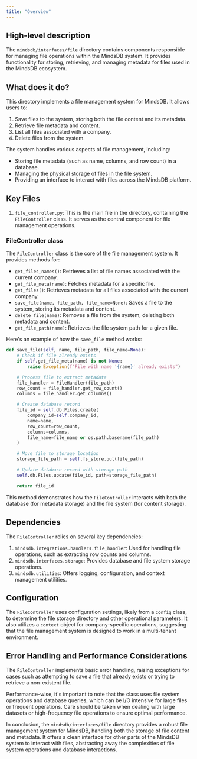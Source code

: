 ```yaml
---
title: "Overview"
---
```


## High-level description
The `mindsdb/interfaces/file` directory contains components responsible for managing file operations within the MindsDB system. It provides functionality for storing, retrieving, and managing metadata for files used in the MindsDB ecosystem.

## What does it do?
This directory implements a file management system for MindsDB. It allows users to:
1. Save files to the system, storing both the file content and its metadata.
2. Retrieve file metadata and content.
3. List all files associated with a company.
4. Delete files from the system.

The system handles various aspects of file management, including:
- Storing file metadata (such as name, columns, and row count) in a database.
- Managing the physical storage of files in the file system.
- Providing an interface to interact with files across the MindsDB platform.

## Key Files
1. `file_controller.py`: This is the main file in the directory, containing the `FileController` class. It serves as the central component for file management operations.

### FileController class
The `FileController` class is the core of the file management system. It provides methods for:

- `get_files_names()`: Retrieves a list of file names associated with the current company.
- `get_file_meta(name)`: Fetches metadata for a specific file.
- `get_files()`: Retrieves metadata for all files associated with the current company.
- `save_file(name, file_path, file_name=None)`: Saves a file to the system, storing its metadata and content.
- `delete_file(name)`: Removes a file from the system, deleting both metadata and content.
- `get_file_path(name)`: Retrieves the file system path for a given file.

Here's an example of how the `save_file` method works:

```python
def save_file(self, name, file_path, file_name=None):
    # Check if file already exists
    if self.get_file_meta(name) is not None:
        raise Exception(f"File with name '{name}' already exists")

    # Process file to extract metadata
    file_handler = FileHandler(file_path)
    row_count = file_handler.get_row_count()
    columns = file_handler.get_columns()

    # Create database record
    file_id = self.db.Files.create(
        company_id=self.company_id,
        name=name,
        row_count=row_count,
        columns=columns,
        file_name=file_name or os.path.basename(file_path)
    )

    # Move file to storage location
    storage_file_path = self.fs_store.put(file_path)

    # Update database record with storage path
    self.db.Files.update(file_id, path=storage_file_path)

    return file_id
```

This method demonstrates how the `FileController` interacts with both the database (for metadata storage) and the file system (for content storage).

## Dependencies
The `FileController` relies on several key dependencies:

1. `mindsdb.integrations.handlers.file_handler`: Used for handling file operations, such as extracting row counts and columns.
2. `mindsdb.interfaces.storage`: Provides database and file system storage operations.
3. `mindsdb.utilities`: Offers logging, configuration, and context management utilities.

## Configuration
The `FileController` uses configuration settings, likely from a `Config` class, to determine the file storage directory and other operational parameters. It also utilizes a `context` object for company-specific operations, suggesting that the file management system is designed to work in a multi-tenant environment.

## Error Handling and Performance Considerations
The `FileController` implements basic error handling, raising exceptions for cases such as attempting to save a file that already exists or trying to retrieve a non-existent file. 

Performance-wise, it's important to note that the class uses file system operations and database queries, which can be I/O intensive for large files or frequent operations. Care should be taken when dealing with large datasets or high-frequency file operations to ensure optimal performance.

In conclusion, the `mindsdb/interfaces/file` directory provides a robust file management system for MindsDB, handling both the storage of file content and metadata. It offers a clean interface for other parts of the MindsDB system to interact with files, abstracting away the complexities of file system operations and database interactions.